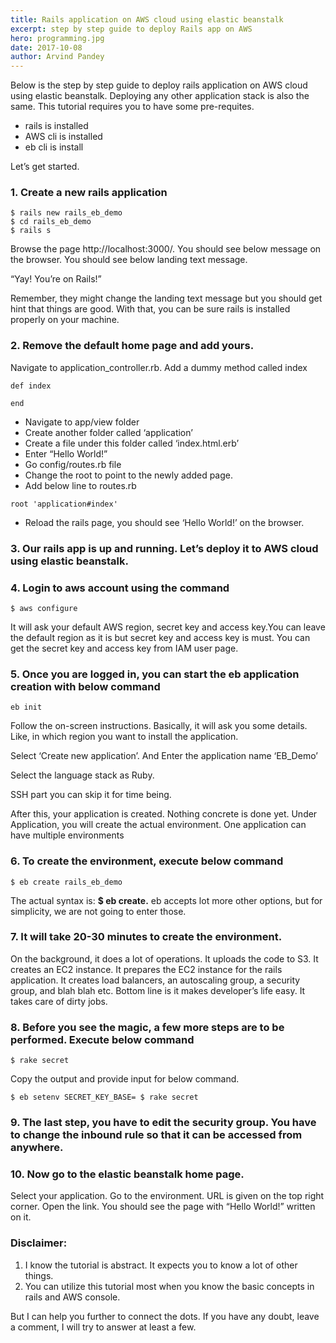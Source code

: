 ```yaml
---
title: Rails application on AWS cloud using elastic beanstalk
excerpt: step by step guide to deploy Rails app on AWS
hero: programming.jpg
date: 2017-10-08
author: Arvind Pandey
---
```


Below is the step by step guide to deploy rails application on AWS cloud using elastic beanstalk. Deploying any other application stack is also the same. This tutorial requires you to have some pre-requites.

* rails is installed
* AWS cli is installed
* eb cli is install

Let’s get started.

### 1. Create a new rails application

```
$ rails new rails_eb_demo
$ cd rails_eb_demo
$ rails s
```

Browse the page http://localhost:3000/. You should see below message on the browser. You should see below landing text message.

“Yay! You’re on Rails!”

Remember, they might change the landing text message but you should get hint that things are good.
With that, you can be sure rails is installed properly on your machine.

### 2. Remove the default home page and add yours.

Navigate to application_controller.rb. Add a dummy method called index

```
def index

end
```

* Navigate to app/view folder
* Create another folder called ‘application’
* Create a file under this folder called ‘index.html.erb’
* Enter “Hello World!”
* Go config/routes.rb file
* Change the root to point to the newly added page.
* Add below line to routes.rb

```
root 'application#index'
```
* Reload the rails page, you should see ‘Hello World!’ on the browser.

### 3. Our rails app is up and running. Let’s deploy it to AWS cloud using elastic beanstalk.

### 4. Login to aws account using the command

```
$ aws configure
```
It will ask your default AWS region, secret key and access key.You can leave the default region as it is but secret key and access key is must. You can get the secret key and access key from IAM user page.

### 5. Once you are logged in, you can start the eb application creation with below command

```
eb init
```

Follow the on-screen instructions. Basically, it will ask you some details. Like, in which region you want to install the application.

Select ‘Create new application’. And Enter the application name ‘EB_Demo’

Select the language stack as Ruby.

SSH part you can skip it for time being.

After this, your application is created. Nothing concrete is done yet. Under Application, you will create the actual environment. One application can have multiple environments

### 6. To create the environment, execute below command

```
$ eb create rails_eb_demo
```

The actual syntax is: **$ eb create.** eb accepts lot more other options, but for simplicity, we are not going to enter those.

### 7. It will take 20-30 minutes to create the environment.

On the background, it does a lot of operations. It uploads the code to S3. It creates an EC2 instance. It prepares the EC2 instance for the rails application. It creates load balancers, an autoscaling group, a security group, and blah blah etc. Bottom line is it makes developer’s life easy. It takes care of dirty jobs.

### 8. Before you see the magic, a few more steps are to be performed. Execute below command

```
$ rake secret
```

Copy the output and provide input for below command.

```
$ eb setenv SECRET_KEY_BASE= $ rake secret
```

### 9. The last step, you have to edit the security group. You have to change the inbound rule so that it can be accessed from anywhere.

### 10. Now go to the elastic beanstalk home page.

Select your application. Go to the environment. URL is given on the top right corner. Open the link. You should see the page with “Hello World!” written on it.

### Disclaimer:

1. I know the tutorial is abstract. It expects you to know a lot of other things.
2. You can utilize this tutorial most when you know the basic concepts in rails and AWS console.

But I can help you further to connect the dots. If you have any doubt, leave a comment, I will try to answer at least a few.

